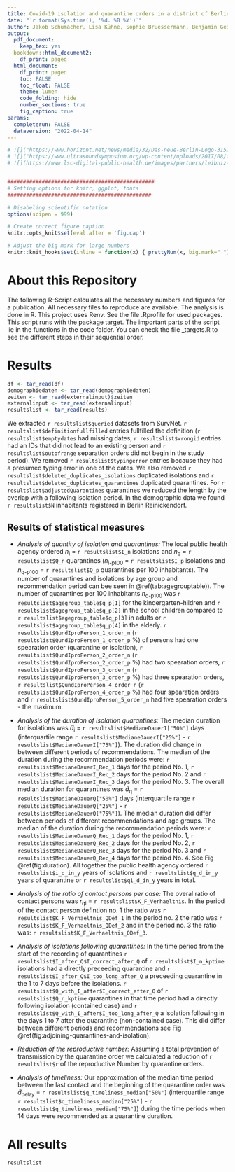 ```yaml
---
title: Covid-19 isolation and quarantine orders in a district of Berlin, Germany How many, how long, to whom and predictive factors
date: "`r format(Sys.time(), '%d. %B %Y')`"
author: Jakob Schumacher, Lisa Kühne, Sophie Bruessermann, Benjamin Geisler, Sonja Jäckle
output:
  pdf_document:
    keep_tex: yes
  bookdown::html_document2:
    df_print: paged
  html_document:
    df_print: paged
    toc: FALSE
    toc_float: FALSE
    theme: lumen
    code_folding: hide
    number_sections: true
    fig_caption: true
params:
  completerun: FALSE
  dataversion: "2022-04-14"
---
```


```r
# ![]("https://www.horizont.net/news/media/32/Das-neue-Berlin-Logo-315209.jpeg"){width=30%}
# ![]("https://www.ultrasoundsymposium.org/wp-content/uploads/2017/08/fhg-1.gif"){width=30%}
# ![](https://www.lsc-digital-public-health.de/images/partners/leibniz-institut-bips.png){width=30%}


###############################################
# Setting options for knitr, ggplot, fonts 
##############################################

# Disabeling scientific notation
options(scipen = 999)

# Create correct figure caption
knitr::opts_knit$set(eval.after = 'fig.cap')

# Adjust the big mark for large numbers
knitr::knit_hooks$set(inline = function(x) { prettyNum(x, big.mark=" ") })


```


# About this Repository
The following R-Script calculates all the necessary numbers and figures for a publication. All necessary files to reproduce are available. The analysis is done in R. This project uses Renv. See the file .Rprofile for used packages. This script runs with the package target. The important parts of the script lie in the functions in the code folder. You can check the file _targets.R to see the different steps in their sequential order.

# Results
```r
df <- tar_read(df)
demographiedaten <- tar_read(demographiedaten)
zeiten <- tar_read(externalinput)$zeiten
externalinput <- tar_read(externalinput)
resultslist <- tar_read(results)
```

We extracted `r resultslist$queried` datasets from SurvNet. `r resultslist$definitionfullfilled` entries fullfilled the definition (`r resultslist$emptydates` had missing dates, `r resultslist$wrongid` entries had an IDs that did not lead to an existing person and `r resultslist$outofrange` separation orders did not begin in the study period). We removed `r resultslist$typingerror` entries because they had a presumed typing error in one of the dates. We also removed `r resultslist$deleted_duplicates_isolations ` duplicated isolations and `r resultslist$deleted_duplicates_quarantines` duplicated quarantines. For `r resultslist$adjustedQuarantines` quarantines we reduced the length by the overlap with a following isolation period. In the demographic data we found `r resultslist$N` inhabitants registered in Berlin Reinickendorf.

## Results of statistical measures
* *Analysis of quantity of isolation and quarantines:* The local public health agency ordered $n_{\text{i}}$ = `r resultslist$I_n` isolations and $n_{\text{q}}$ =  `r resultslist$Q_n` quarantines ($n_{\text{i-p100}}$ = `r resultslist$I_p` isolations and $n_{\text{q-p100}}$ = `r resultslist$Q_p ` quarantines per 100 inhabitants). The number of quarantines and isolations by age group and recommendation period can bee seen in \@ref(tab:agegrouptable)). The number of quarantines per 100 inhabitants $n_{\text{q-p100}}$ was `r resultslist$agegroup_table$q_p[1]` for the kindergarten-hildren and `r resultslist$agegroup_table$q_p[2]` in the school children compared to `r resultslist$agegroup_table$q_p[3]` in adults or `r resultslist$agegroup_table$q_p[4]` in the elderly.
`r resultslist$QundIproPerson_1_order_n` (`r resultslist$QundIproPerson_1_order_p` %) of persons had one spearation order (quarantine or isolation), `r resultslist$QundIproPerson_2_order_n` (`r resultslist$QundIproPerson_2_order_p` %) had two spearation orders, `r resultslist$QundIproPerson_3_order_n` (`r resultslist$QundIproPerson_3_order_p` %) had three spearation orders, `r resultslist$QundIproPerson_4_order_n` (`r resultslist$QundIproPerson_4_order_p` %) had four spearation orders and `r resultslist$QundIproPerson_5_order_n` had five spearation orders - the maximum.   

* *Analysis of the duration of isolation quarantines:* The median duration for isolations was $\tilde d_{\text{i}}$ = `r resultslist$MedianeDauerI["50%"] ` days (interquartile range `r resultslist$MedianeDauerI["25%"]` - `r resultslist$MedianeDauerI["75%"] `). The duration did change in between different periods of recommendations. The median of the duration during the recommendation periods were: `r resultslist$MedianeDauerI_Rec_1` days for the period No. 1, `r resultslist$MedianeDauerI_Rec_2` days for the period No. 2 and `r resultslist$MedianeDauerI_Rec_3` days for the period No. 3. The overall median duration for quarantines was $\tilde d_{\text{q}}$ = `r resultslist$MedianeDauerQ["50%"] ` days (interquartile range `r resultslist$MedianeDauerQ["25%"]` - `r resultslist$MedianeDauerQ["75%"] `). The median duration did differ between periods of different recommendations and age groups. The median of the duration during the recommendation periods were: `r resultslist$MedianeDauerQ_Rec_1` days for the period No. 1, `r resultslist$MedianeDauerQ_Rec_2` days for the period No. 2, `r resultslist$MedianeDauerQ_Rec_3` days for the period No. 3 and `r resultslist$MedianeDauerQ_Rec_4` days for the period No. 4. See Fig \@ref(fig:duration). All together the public health agency ordered `r resultslist$i_d_in_y` years of isolations and `r resultslist$q_d_in_y` years of quarantine or `r resultslist$qi_d_in_y` years in total. 


* *Analysis of the ratio of contact persons per case:* The overal ratio of contact persons was $r_{\text{qi}}$ = `r resultslist$K_F_Verhaeltnis`. In the period of the contact person defintion no. 1 the ratio was `r resultslist$K_F_Verhaeltnis_QDef_1 ` in the period no. 2 the ratio was `r resultslist$K_F_Verhaeltnis_QDef_2` and in the period no. 3 the ratio was: `r resultslist$K_F_Verhaeltnis_QDef_3`. 


* *Analysis of isolations following quarantines:* In the time period from the start of the recording of quarantines `r  resultslist$I_after_Q$I_correct_after_Q` of `r resultslist$I_n_kptime` isolations had a directly preceeding quarantine and `r resultslist$I_after_Q$I_too_long_after_Q` a preceeding quarantine in the 1 to 7 days before the isolations. `r resultslist$Q_with_I_after$I_correct_after_Q` of `r resultslist$Q_n_kptime` quarantines in that time period had a directly following isolation (contained case) and `r resultslist$Q_with_I_after$I_too_long_after_Q` a isolation following in the days 1 to 7 after the quarantine (non-contained case). This did differ between different periods and recommendations see Fig \@ref(fig:adjoining-quarantines-and-isolation). 

* *Reduction of the reproductive number:* Assuming a total prevention of transmission by the quarantine order we calculated a reduction of `r resultslist$r` of the reproductive Number by quarantine orders.

* *Analysis of timeliness:* Our approximation of the median time period between the last contact and the beginning of the quarantine order was $\tilde d_{\text{delay}}$ = `r resultslist$q_timeliness_median["50%"]` (interquartile range `r resultslist$q_timeliness_median["25%"]` - `r resultslist$q_timeliness_median["75%"] `) during the time periods when 14 days were recommended as a quarantine duration. 

# All results
```r
resultslist
```

